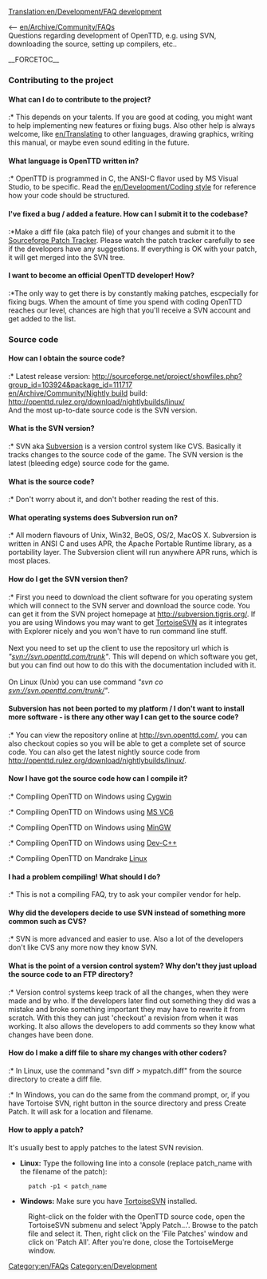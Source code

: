 [[Translation:en/Development/FAQ development]]
[[Category:en/FAQs]]
[[Category:en/Development]]

<-- [[en/Archive/Community/FAQ]]s<br/>
Questions regarding development of OpenTTD, e.g. using SVN, downloading the source, setting up compilers, etc..

__FORCETOC__
===Contributing to the project===
====What can I do to contribute to the project?====
:* This depends on your talents. If you are good at coding, you might want to help implementing new features or fixing bugs. Also other help is always welcome, like [[en/Translating]] to other languages, drawing graphics, writing this manual, or maybe even sound editing in the future.
====What language is OpenTTD written in?====
:* OpenTTD is programmed in C, the ANSI-C flavor used by MS Visual Studio, to be specific. Read the [[en/Development/Coding style]] for reference how your code should be structured.
====I've fixed a bug / added a feature. How can I submit it to the codebase?====
:*Make a diff file (aka patch file) of your changes and submit it to the [http://sourceforge.net/tracker/?group_id=103924&atid=636367 Sourceforge Patch Tracker]. Please watch the patch tracker carefully to see if the developers have any suggestions. If everything is OK with your patch, it will get merged into the SVN tree.
====I want to become an official OpenTTD developer! How?====
:*The only way to get there is by constantly making patches, escpecially for fixing bugs. When the amount of time you spend with coding OpenTTD reaches our level, chances are high that you'll receive a SVN account and get added to the list.
===Source code===
====How can I obtain the source code?====
:* Latest release version: http://sourceforge.net/project/showfiles.php?group_id=103924&package_id=111717<br>[[en/Archive/Community/Nightly build]] build: http://openttd.rulez.org/download/nightlybuilds/linux/<br>And the most up-to-date source code is the SVN version.
====What is the SVN version?====
:* SVN aka [https://www.wikipedia.org/wiki/Subversion Subversion] is a version control system like CVS. Basically it tracks changes to the source code of the game. The SVN version is the latest (bleeding edge) source code for the game.
====What is the source code?====
:* Don't worry about it, and don't bother reading the rest of this.
====What operating systems does Subversion run on?====
:* All modern flavours of Unix, Win32, BeOS, OS/2, MacOS X. Subversion is written in ANSI C and uses APR, the Apache Portable Runtime library, as a portability layer. The Subversion client will run anywhere APR runs, which is most places.

====How do I get the SVN version then?====
:* First you need to download the client software for you operating system which will connect to the SVN server and download the source code. You can get it from the SVN project homepage at http://subversion.tigris.org/. If you are using Windows you may want to get [http://tortoisesvn.tigris.org/ TortoiseSVN] as it integrates with Explorer nicely and you won't have to run command line stuff.<br><br>Next you need to set up the client to use the repository url which is ''"svn://svn.openttd.com/trunk"''. This will depend on which software you get, but you can find out how to do this with the documentation included with it.<br><br>On Linux (Unix) you can use command ''"svn co <!--svn://svn.openttd.com/openttd/trunk-->svn://svn.openttd.com/trunk/"''.

====Subversion has not been ported to my platform / I don't want to install more software - is there any other way I can get to the source code?====
:* You can view the repository online at http://svn.openttd.com/, you can also checkout copies so you will be able to get a complete set of source code. You can also get the latest nightly source code from <!--http://www.openttd.org/nightly/ or--> http://openttd.rulez.org/download/nightlybuilds/linux/.

====Now I have got the source code how can I compile it?====
:* Compiling OpenTTD on Windows using [[en/Cygwin|Cygwin]]
:* Compiling OpenTTD on Windows using [[en/MSVC6|MS VC6]]
:* Compiling OpenTTD on Windows using [[en/Archive/Compilation and Ports/Compiling on Windows using MinGW|MinGW]]
:* Compiling OpenTTD on Windows using [[en/Compiling on DevCPlusPlus|Dev-C++]]
:* Compiling OpenTTD on Mandrake [[en/Archive/Compilation and Ports/Compiling on GNU∕Linux and 🟉BSD|Linux]]

====I had a problem compiling! What should I do?====
:* This is not a compiling FAQ, try to ask your compiler vendor for help.
====Why did the developers decide to use SVN instead of something more common such as CVS?====
:* SVN is more advanced and easier to use. Also a lot of the developers don't like CVS any more now they know SVN.
====What is the point of a version control system? Why don't they just upload the source code to an FTP directory?====
:* Version control systems keep track of all the changes, when they were made and by who. If the developers later find out something they did was a mistake and broke something important they may have to rewrite it from scratch. With this they can just 'checkout' a revision from when it was working. It also allows the developers to add comments so they know what changes have been done.
====How do I make a diff file to share my changes with other coders?====
:* In Linux, use the command "svn diff > mypatch.diff" from the source directory to create a diff file.
:* In Windows, you can do the same from the command prompt, or, if you have Tortoise SVN, right button in the source directory and press Create Patch. It will ask for a location and filename.

====How to apply a patch?====
It's usually best to apply patches to the latest SVN revision.

*'''Linux:''' Type the following line into a console (replace patch_name with the filename of the patch):
:<code>patch -p1 < patch_name</code>
 
*'''Windows:''' Make sure you have [http://tortoisesvn.tigris.org TortoiseSVN] installed.
:Right-click on the folder with the OpenTTD source code, open the TortoiseSVN submenu and select 'Apply Patch...'. Browse to the patch file and select it. Then, right click on the 'File Patches' window and click on 'Patch All'. After you're done, close the TortoiseMerge window.